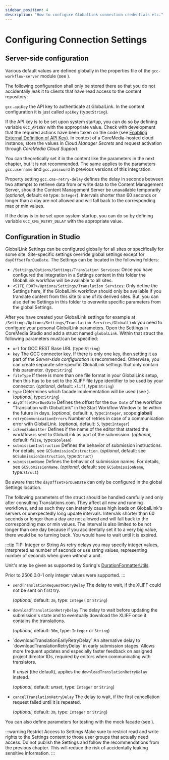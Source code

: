```yaml
---
sidebar_position: 4
description: "How to configure GlobalLink connection credentials etc."
---
```


# Configuring Connection Settings

## Server-side configuration

Various default values are defined globally in the properties file of
the `gcc-workflow-server` module (see
<RepositoryLink
  path="apps/workflow-server/gcc-workflow-server/src/main/resources/META-INF/coremedia/gcc-workflow.properties"
  title="gcc-workflow.properties"
/>).

The following configuration shall only be stored there so that you do not
accidentally leak it to clients that have read access to the content repository:

`gcc.apiKey` the API key to authenticate at GlobalLink. In the content configuration
it is just called `apiKey` (type:`String`).

If the API key is to be set upon system startup, you can do so by defining
variable `GCC_APIKEY` with the appropriate value. Check with development that
the required actions have been taken on the code (see
[Enabling External Definition of API Key](<../developers/coremedia-blueprint.mdx#enabling-external-definition-of-api-key> "Developers | CoreMedia Blueprint | Enabling External Definition of API Key")).
In context of a CoreMedia-hosted cloud instance, store the values in
_Cloud Manager Secrets_ and request activation through _CoreMedia
Cloud Support_.

You can theoretically set it in the content like the parameters in the
next chapter, but it is not recommended. The same applies to the parameters
`gcc.username` and `gcc.password` in previous versions of this integration.

Property setting `gcc.cms-retry-delay` defines the delay in seconds between two
attempts to retrieve data from or write data to the Content Management Server,
should the Content Management Server be unavailable temporarily (_optional_,
default: `60` type: `Integer`). Intervals shorter than 60 seconds or longer
than a day are not allowed and will fall back to the corresponding max or min
values.

If the delay is to be set upon system startup, you can do so by defining
variable `GCC_CMS_RETRY_DELAY` with the appropriate value.

## Configuration in Studio

GlobalLink Settings can be configured globally for all sites or specifically
for some site. Site-specific settings override global settings except for
`dayOffsetForDueDate`. The Settings can be located in the following folders:

* `/Settings/Options/Settings/Translation Services`: Once you have configured
  the integration in a Settings content in this folder the GlobalLink
  workflow will be available to all sites.
* `<SITE_ROOT>/Options/Settings/Translation Services`: Only define
  the Settings here, if the GlobalLink workflow should only be available
  if you translate content from this site to one of its derived sites. But, you
  can also define Settings in this folder to overwrite specific parameters from
  the global Settings.

After you have created your GlobalLink settings for example at
`/Settings/Options/Settings/Translation Services/GlobalLink`
you need to configure your personal GlobalLink parameters. Open the Settings
in CoreMedia Studio and add a struct named
`globalLink`. Within that struct the following parameters must/can be specified:

* `url` for GCC REST Base URL  (type:`String`)
* `key` The GCC connector key. If there is only one key, then setting it as
  part of the _Server-side configuration_ is recommended. Otherwise, you can
  create separate site-specific GlobalLink settings that only contain
  this parameter. (type:`String`)
* `fileType` If there is more than one file format in your
  GlobalLink setup, then this has to be set to the XLIFF file type identifier
  to be used by your connector. (_optional_, default: `xliff`, type:`String`)
* `type` Determines which facade implementation will be used (see
  <RepositoryLink
  path="apps/workflow-server/gcc-workflow-server-facade/gcc-restclient-facade/README.md"
  title="Facade Documentation"
  />).
  (_optional_, type:`String`)
* `dayOffsetForDueDate` Defines the offset for the
  `Due Date` of the workflow "Translation with GlobalLink" in the Start Workflow
  Window to lie within the future in days.
  (_optional_, default: `0`, type:`Integer`, scope:**global**)
* `retryCommunicationErrors` Number of retries in case of a communication error
  with GlobalLink. (_optional_, default: `5`, type:`Integer`)
* `isSendSubmitter` Defines if the name of the editor that started the workflow
  is sent to GlobalLink as part of the submission.
  (_optional_, default: `false`, type:`Boolean`)
* `submissionInstruction` Defines the behavior of submission instructions.
  For details, see `GCSubmissionInstruction`.
  (_optional_, default: see `GCSubmissionInstruction`, type:`Struct`)
* `submissionName` Defines the behavior of submission names.
  For details, see `GCSubmissionName`.
  (_optional_, default: see `GCSubmissionName`, type:`Struct`)

Be aware that the `dayOffsetForDueDate` can only be configured in the global
Settings location.

The following parameters of the struct should be handled carefully and only
after consulting Translations.com. They affect all new and running workflows,
and as such they can instantly cause high loads on GlobalLink's servers or
unexpectedly long update intervals. Intervals shorter than 60 seconds or longer
than a day are not allowed and will fall back to the corresponding max or min
values. The interval is also limited to be not longer than one day because if
you accidentally set it to a very big value, there would be no turning back. You
would have to wait until it is expired.

:::tip TIP: Integer or String
As retry delays you may specify integer values, interpreted as number of
seconds or use string values, representing number of seconds when given
without a unit.

Unit's may be given as supported by Spring's
[DurationFormatterUtils](https://docs.spring.io/spring-framework/docs/current/javadoc-api//org/springframework/format/datetime/standard/DurationFormatterUtils.html).

<Since value="2506.0.0-1"/>

Prior to 2506.0.0-1 only integer values were supported.
:::

* `sendTranslationRequestRetryDelay` The delay to wait, if the XLIFF could not
  be sent on first try.

  (_optional_, default: `3m`, type: `Integer` or `String`)

* `downloadTranslationRetryDelay` The delay to wait before updating the
  submission's state and to eventually download the XLIFF once it contains
  the translations.

  (_optional_, default: `30m`, type: `Integer` or `String`)

* <Since value="2506.0.0-1"/>
  `downloadTranslationEarlyRetryDelay` An alternative delay to
  `downloadTranslationRetryDelay` in early submission stages. Allows more
  frequent updates and especially faster feedback on assigned project
  director IDs, required by editors when communicating with translators.

  If _unset_ (the default), applies the `downloadTranslationRetryDelay`
  instead.

  (_optional_, default: _unset_, type: `Integer` or `String`)

* `cancelTranslationRetryDelay` The delay to wait, if the first
  cancellation request failed until it is repeated.

  (_optional_, default: `3m`, type: `Integer` or `String`)

You can also define parameters for testing with the mock facade
(see
<RepositoryLink
  path="apps/workflow-server/gcc-workflow-server-facade/gcc-restclient-facade-mock/README.md"
  title="Mock Facade Documentation"
  />).

:::warning Restrict Access to Settings
Make sure to restrict read and write rights to the Settings content to
those user groups that actually need access. Do not publish the
Settings and follow the recommendations from the previous chapter.
This will reduce the risk of accidentally leaking sensitive information.
:::
